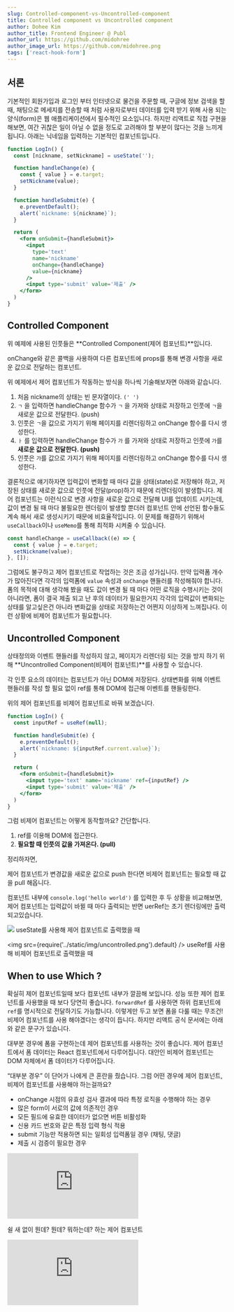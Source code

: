 ```yaml
---
slug: Controlled-component-vs-Uncontrolled-component
title: Controlled component vs Uncontrolled component
author: Dohee Kim
author_title: Frontend Engineer @ Publ
author_url: https://github.com/midohree
author_image_url: https://github.com/midohree.png
tags: ['react-hook-form']
---
```



<TOCInline toc={toc} />

<!--truncate-->

## 서론

기본적인 회원가입과 로그인 부터 인터넷으로 물건을 주문할 때, 구글에 정보 검색을 할 때,
채팅으로 메세지를 전송할 때 처럼 사용자로부터 데이터를 입력 받기 위해 사용 되는 양식(form)은 웹 애플리케이션에서 필수적인 요소입니다.
하지만 리액트로 직접 구현을 해보면, 여간 귀찮은 일이 아닐 수 없을 정도로 고려해야 할 부분이 많다는 것을 느끼게 됩니다.
아래는 닉네임을 입력하는 기본적인 컴포넌트입니다.

```jsx live
function LogIn() {
  const [nickname, setNickname] = useState('');

  function handleChange(e) {
    const { value } = e.target;
    setNickname(value);
  }

  function handleSubmit(e) {
    e.preventDefault();
    alert(`nickname: ${nickname}`);
  }

  return (
    <form onSubmit={handleSubmit}>
      <input
        type='text'
        name='nickname'
        onChange={handleChange}
        value={nickname}
      />
      <input type='submit' value='제출' />
    </form>
  )
}
```

## Controlled Component

위 예제에 사용된 인풋들은 **Controlled Component(제어 컴포넌트)**입니다.

<Note title='Controlled Component'>
  onChange와 같은 콜백을 사용하여 다른 컴포넌트에 props를 통해 변경 사항을 새로운 값으로 전달하는 컴포넌트.
</Note>

위 예제에서 제어 컴포넌트가 작동하는 방식을 하나씩 기술해보자면 아래와 같습니다.

1. 처음 nickname의 상태는 빈 문자열이다. `(' ')`
2. `ㄱ` 을 입력하면 handleChange 함수가 `ㄱ` 을 가져와 상태로 저장하고 인풋에 `ㄱ`을 새로운 값으로 전달한다. (push)
3. 인풋은 `ㄱ`을 값으로 가지기 위해 페이지를 리렌더링하고 onChange 함수를 다시 생성한다.
4. `ㅏ` 를 입력하면 handleChange 함수가 `가` 를 가져와 상태로 저장하고 인풋에 `가`를 **새로운 값으로 전달한다. (push)**
5. 인풋은 `가`를 값으로 가지기 위해 페이지를 리렌더링하고 onChange 함수를 다시 생성한다.

결론적으로 얘기하자면 입력값이 변화할 때 마다 값을 상태(state)로 저장해야 하고, 저장된 상태를 새로운 값으로 인풋에 전달(prop)하기 때문에 리렌더링이 발생합니다.
제어 컴포넌트는 이런식으로 변경 사항을 새로운 값으로 전달해 UI를 업데이트 시키는데, 값이 변경 될 때 마다 불필요한 렌더링이 발생할 뿐더러 컴포넌트 안에 선언된 함수들도 계속 해서 새로 생성시키기 때문에
비효율적입니다. 이 문제를 해결하기 위해서 `useCallback`이나 `useMemo`를 통해 최적화 시켜줄 수 있습니다.

```jsx
const handleChange = useCallback((e) => {
  const { value } = e.target;
  setNickname(value);
}, []);
```

그럼에도 불구하고 제어 컴포넌트로 작업하는 것은 조금 성가십니다.
만약 입력폼 개수가 많아진다면 각각의 입력폼에 `value` 속성과 `onChange` 핸들러를 작성해줘야 합니다.
폼의 목적에 대해 생각해 봤을 때도 값이 변경 될 때 마다 어떤 로직을 수행시키는 것이 아니라면,
폼이 결국 제출 되고 난 후의 데이터가 필요한거지 각각의 입력값이 변화되는 상태를 알고싶은건 아니라 변화값을 상태로 저장하는건 어쩐지 이상하게 느껴집나다.
이런 상황에 비제어 컴포넌트가 필요합니다.

## Uncontrolled Component

상태정의와 이벤트 핸들러를 작성하지 않고, 페이지가 리렌더링 되는 것을 방지 하기 위해 **Uncontrolled Component(비제어 컴포넌트)**를 사용할 수 있습니다.

<Note title='Uncontrolled Component'>
  각 인풋 요소의 데이터는 컴포넌트가 아닌 DOM에 저장된다. 상태변화를 위해 이벤트 핸들러를 작성 할 필요 없이 ref를 통해 DOM에 접근해 이벤트를 핸들링한다.
</Note>

위의 제어 컴포넌트를 비제어 컴포넌트로 바꿔 보겠습니다.

```jsx live
function LogIn() {
  const inputRef = useRef(null);

  function handleSubmit(e) {
    e.preventDefault();
    alert(`nickname: ${inputRef.current.value}`);
  }

  return (
    <form onSubmit={handleSubmit}>
      <input type='text' name='nickname' ref={inputRef} />
      <input type='submit' value='제출' />
    </form>
  )
}
```

그럼 비제어 컴포넌트는 어떻게 동작할까요? 간단합니다.

1. ref를 이용해 DOM에 접근한다.
2. **필요할 때 인풋의 값을 가져온다. (pull)**

정리하자면,

<Note>
  제어 컴포넌트가 변경값을 새로운 값으로 push 한다면 비제어 컴포넌트는 필요할 때 값을 pull 해옵니다.
</Note>

컴포넌트 내부에 `console.log('hello world')` 를 입력한 후 두 상황을 비교해보면, 제어 컴포넌트는 입력값이 바뀔 때 마다 출력되는 반면 uerRef는 초기 렌더링에만 출력 되고있습니다.

<Columns>
  <img src={require('../static/img/controlled.png').default} />
  <span>useState를 사용해 제어 컴포넌트로 출력했을 때</span>

  <img src={require('../static/img/uncontrolled.png').default} />
  <span>useRef를 사용해 비제어 컴포넌트로 출력했을 때</span>
</Columns>

## When to use Which ?

확실히 제어 컴포넌트일때 보다 컴포넌트 내부가 깔끔해 보입니다. 성능 또한 제어 컴포넌트를 사용했을 때 보다 당연히 좋습니다.
`forwardRef` 를 사용하면 하위 컴포넌트에 `ref`를 명시적으로 전달하기도 가능합니다.
이렇게만 두고 보면 폼을 다룰 때는 무조건! 비제어 컴포넌트를 사용 해야겠다는 생각이 듭니다. 하지만 리액트 공식 문서에는 아래와 같은 문구가 있습니다.

<Note>
  대부분 경우에 폼을 구현하는데 제어 컴포넌트를 사용하는 것이 좋습니다. 제어 컴포넌트에서 폼 데이터는 React 컴포넌트에서 다루어집니다. 대안인 비제어 컴포넌트는 DOM 자체에서 폼 데이터가 다루어집니다.
</Note>

“대부분 경우” 이 단어가 나에게 큰 혼란을 줬습니다. 그럼 어떤 경우에 제어 컴포넌트, 비제어 컴포넌트를 사용해야 하는걸까요?

- onChange 시점의 유효성 검사 결과에 따라 특정 로직을 수행해야 하는 경우
- 많은 form이 서로의 값에 의존적인 경우
- 모든 필드에 유효한 데이터가 없으면 버튼 비활성화
- 신용 카드 번호와 같은 특정 입력 형식 적용
- submit 기능만 적용하면 되는 일회성 입력폼일 경우 (채팅, 댓글)
- 제출 시 검증이 필요한 경우

<Columns>
  <iframe src='https://giphy.com/embed/836HivAQihFvenHDLj' frameBorder='0' className='giphy-embed' allowFullScreen></iframe>
  <p>쉴 새 없이 뭔데? 뭔데? 뭐하는데? 하는 제어 컴포넌트</p>

  <iframe src='https://giphy.com/embed/WJK2SABYwvEvm' frameBorder='0' className='giphy-embed' allowFullScreen />
  <p>필요할 때만 문 열고 뭐냐고 물어보는 비제어 컴포넌트</p>
</Columns>

위에서 말했듯이 “대부분의 경우” 제어 컴포넌트를 사용하길 권장하지만, 일회성 폼이나 입력값의 변화를 감지하지 않아도 될 상황이라면 비제어 컴포넌트를 사용 해야합니다.
그럼 publ에서 사용 되는 인풋은 어떤 컴포넌트로 구현되어야 할 지 보겠습니다. 우선 폼이 사용 되는 곳은 아래와 같습니다.

1. 유효성검사가 가능한 로그인, 회원가입 입력폼
2. 댓글 달기 입력폼
3. 채팅 입력폼
4. 라이브채팅 입력폼

**유효성검가사 가능한 로그인, 회원가입 입력폼**
로그인, 회원가입엔 유효성 검사가 필수입니다.
유효성 검사는 데이터가 입력 될 때마다, 입력 후 인풋에 포커스 아웃이 되었을 때, 혹은 모든 데이터를 입력 후 제출 버튼을 눌렀을 때 실행 시킬 수 있고,
어떤 방식이 사용자 경험에서 더 편리하고 알아보기 쉬울지 기획 의도에 맞춰 적용 시킬 수 있습니다.

만약 사용자가 데이터를 입력할 때 마다 검증을 하고 싶다면 onChange 될 때 마다 검증 로직을 실행시켜야 하기 때문에 **제어 컴포넌트**를,
제출 후 어떤 필드에서 에러가 났는지 확인하고 싶다면 인풋의 값이 변화하는지 알 필요가 없기 때문에 **비제어 컴포넌트**를 사용하는게 좋습니다.
개인적으로 사용자 입장일 때 로그인과 회원가입 시 불필요한 시간 낭비 하는걸 좋아하지 않기 때문에 실시간으로 검증 상태를 알 수 있는 onChage로 작업했습니다.
더불어 모든 입력폼의 데이터가 입력되었을 때만 버튼이 활성화 되어야 하기 때문에 제어 컴포넌트를 사용하는게 맞지만, 만약 기획이 변경된다면 비제어 컴포넌트를 사용해야 할 수도 있습니다.

**댓글 달기, 채팅 입력폼, 라이브 채팅 입력폼**
댓글 달기, 채팅, 라이브채팅 같은 경우는 딱히 검증 작업이 필요하지 않습니다. 제출 되었을 때 인풋에 있는 값이 뭔지만 알면 됩니다.
따라서 비제어 컴포넌트를 사용하는게 맞는 것 같아 보입니다.
하지만 인풋에 값이 없을 땐 전송 버튼을 disabled 시켜야하고, 추후에 최대 글자 수 제한 기능이 추가 될 수도 있기 때문에 비제어 컴포넌트를 사용하는게 과연 맞는건지 의문이 듭니다.

**비제어 컴포넌트로 사용하되, 입력값 유무나 데이터 변화를 알 수 있는 방법이 있다면 아주 좋을 것 같습니다.**

## React-hook-form

React-hook-form은 폼을 비제어 방식으로 다룰 수 있도록 지원하는 라이브러리 입니다. 물론 제어 방식도 지원합니다.
하지만 React-hook-form 의 중요 컨셉 중 하나는 `register`를 통해 비제어 컴포넌트를 Hook과 연결하여 값이 검사될 수 있도록 만들고 폼을 제출할 때 한꺼번에 모아지도록 하는 것입니다.
기존에 사용하던 Formik은 비제어 방식을 제공하고 있지 않기 때문에 React-hook-form으로 변경하기로 했습니다.

더불어 기본적인 유효성 검사 방식(required, min, max, minLength, maxLength, pattern, validate)을 제공하면서,
폼의 모드를 onChange, onBlur, onSubmit 중에 선택 할 수 있기 때문에 비제어 컴포넌트에서 하기 힘든 `입력값이 변화 될 때 마다 유효성 검사를 실행` 시킬 수 있다는 것도 큰 장점으로 다가왔습니다.

`useForm()` 을 통해 가져온 메소드들 중에 입력폼의 데이터가 무엇인지 실시간으로 확인 할 수 있는 `watch`와
폼 상태에 대한 정보를 확인 할 수 있는 `formState`를 잘 조합하면 제어 컴포넌트 처럼 사용할 수 있습니다.

만약 폼 내부가 깊게 중첩되어 있는 형태라면 prop으로 폼 컨텍스트를 내려주지 않아도, 폼을 `FormProvider`로 감싸준 후
하위 컴포넌트에서  `useFormContext()` 를 이용해 폼 상태를 즉각적으로 불러와 읽거나 사용할 수 있습니다.

<Note>
  로그인, 회원가입은 유효성 검사 기획이 변경된다면 아래 설명된 코드와 상이할 수 있으나 초반에 어떻게 작성했는지에 대한 참고용으로 봐주세요.
</Note>

### Basic Usage

현재 폼이 필요한 최상단 컴포넌트들의 기본적인 구조는 아래와 같습니다.

```jsx {4}
import { useForm, FormProvider } from 'react-hook-form';

function SignInForm() {
  const methods = useForm({ mode: 'onChange' });

  const {
    handleSubmit,
    formState: { isValid, touched }
  } = methods; // 필요한 기능들을 불러온다.

  function handleSignIn(data) {
    console.log(data); // form 안에 있는 모든 인풋값이 객체형태로 들어온다.
  }

  return (
    <FormProvider {...methods}>
      <Form onSubmit={handleSubmit(handleSignIn)}>
        <InputFieldButton name='email' cancel />
        <InputFieldButton type='password' name='password' cancel />

        <CheckBox marginTop='16' name='service' />

        <SubmitButton full />
      </Form>
    </FormProvider>
  );
}
```

일단 폼의 모드를 `onChange`로 설정했습니다. 디폴트 값은 onSubmit입니다.
그 후 `FormProvider`를 통해 하위 모든 메소드들을 컨텍스트 내부로 전달 합니다. 그럼 `register`를 사용할 제일 최하단에 네스팅 되어있는 인풋 컴포넌트를 볼까요?

```jsx
function TextFieldButton({ ...rest }) {
  const { register } = useFormContext();

  // code...

  return (
    <Input ref={register} {...rest} />
  );
}
```

`register`를 props로 내려주는 방식이 아닌 `useFormContext()` 를 통해 불러옵니다.
`ref` 속성에 register를 부여하면 **react-hook-form이 알아서 해당 인풋 정보를 가져옵니다.**. 신기하쥬?

UI로 사용되는 가장 작은 단위의 인풋과 버튼에는 이처럼 `useFormContext()` 로 필요한 메소드들을 불러 와서 사용하고 있기 때문에
최상단 컴포넌트에서 내가 이 폼을 어떻게 사용할 것인지만 정해주면 됩니다.

### Validation

react-hook-form에서 기본적인 유효성 검사기능을 제공합니다. 물론 커스텀해서 사용 할 수도 있습니다.
단 유효성 검사를 위해서 `name` 속성은 필수이며 유니크한 값으로 설정되어야 합니다. 기본적인 사용법은 아래와 같습니다.

```jsx
<input name='test' ref={register({ required: true, minLength: 10 })} />
```

폼 제출을 위해 반드시 필요한 경우 `required: true` 로 설정해주고 그 외에도 유효성 검사에 필요한 프로퍼티와 값을 설정해주면 조건에 맞게 유효성 검사를 실행합니다.
각 검사에 해당되는 에러 메세지 또한 지정해서 사용 할 수 있습니다.

```jsx
<input
  name='test'
  ref={register({
    required: {
      message: 'This is Required'
    },
    minLength: {
      value: 10,
      message: 'Too short Characters'
    }
  })}
/>
```

메세지를 설정하면 `errors` 객체를 통해 에러 타입과 메세지를 가져 올 수 있습니다.
제공해주는 유효성 검사 기능 외에도 원하는 방식으로 커스텀 할 수도 있습니다.

```jsx
<input
  name='num'
  placeholder='must be a number between 0 and 10 that is not 5'
  ref={register({
    validate: {
      positive: (value) => parseInt(value, 10) > 0,
      lessThanTen: (value) => parseInt(value, 10) < 10,
      notFive: (value) => parseInt(value, 10) !== 5
    }
  })}
/>

{errors.num?.type === 'positive' && <p>Only positive numbers accepted</p>}
{errors.num?.type === 'lessThanTen' && <p>Only numbers less then 10</p>}
{errors.num?.type === 'notFive' && <p>The number 5 is not accepted</p>}
```

Formik으로 구현된 기존 폼의 유효성 검사를 yup을 사용했기에 react-hook-form도 yup으로 유효성 검사 로직을 작성하였습니다.
심지어 react-hook-form에서 공식적으로 `Yup`의 표준 리졸버를 지원하고 있습니다.
하지만 추가 패키지를 인스톨 하기 이전에 일단은 커스텀 리졸버를 작성해 훅처럼 사용하기로 했습니다.

```jsx
const useYupValidationResolver = (validationSchema) =>
  useCallback(
    async (data) => {
      try {
        const values = await validationSchema.validate(data, {
          abortEarly: false
        });

        return {
          values,
          errors: {}
        };
      } catch (errors) {
        return {
          values: {},
          errors: errors.inner.reduce(
            (allErrors, currentError) => ({
              ...allErrors,
              [currentError.path]: {
                type: currentError.type ?? 'validation',
                message: currentError.message
              }
            }),
            {}
          )
        };
      }
    },
    [validationSchema]
  );
```

데이터 인자를 받아서 `validate` 한 후 에러가 없으면 values와 빈 객체를 반환합니다. (기본적으로 errors는 빈 객체입니다.)
만약 에러가 발생했을 때는 errors 객체의 키 값을 인풋과 연결지어줘서 어떤 인풋에서 에러가 났는지 명시해주는 객체를 반환해 줍니다.
일단 커스텀 리졸버로 작성하긴 했지만 제공해주는 표준 리졸버로 추후 리팩토링 할 지도 고려중입니다.

### Issue #1 - 깜빡거리는 Submit 버튼

Publ의 로그인과 회원가입 페이지에서는 초기 렌더링시엔 제출버튼이 비활성화 되어있는 상태이고, 인풋의 유효성 검사가 “모두” 통과 해야만 버튼을 활성화 시키는게 구현 조건입니다.
formState의 `isValid`는 에러가 없다면, (즉 모든 인풋이 유효성 검사를 통과했다면) true를 반환합니다.
그래서 버튼의 disabled 속성에 `isValid` 값을 넣어 유효성 검사를 모두 통과 하기 전까지는 비활성화 되게끔 했습니다.

```jsx {8}
import { useForm, FormProvider } from 'react-hook-form';

function SignInForm({ onSignIn }) {
  const methods = useForm({ mode: 'onChange' });

  const {
    handleSubmit,
    formState: { isValid }
  } = methods; // 필요한 기능들을 불러온다.

  return (
    <FormProvider {...methods}>
      <Form onSubmit={handleSubmit(onSignIn)}>
        <InputFieldButton name='email' cancel />
        <InputFieldButton type='password' name='password' cancel />

        <CheckBox marginTop='16' name='service' />

        <SubmitButton full disabled={!isValid}/> //-----> 이 부분
      </Form>
    </FormProvider>
  );
}
```

그런데 로그인과 회원가입 페이지를 토글했을 때 최초 페이지 렌더링에 버튼이 0.1초 정도 활성화가 되는 현상이 발생했습니다.
깜빡! 하고 활성화가 되었다가 다시 비활성화로 돌아옵니다.

찰나의 순간이지만 분명히 거슬립니다. 분명히 잠시 버튼이 활성화 됩니다.
처음엔 버튼의 disabled 속성이 어딘가에서 다른 값을 받고 있는건지, 아니면 내가 로직을 잘못 작성한건지 찾아봤지만 다른 곳에서 문제가 있진 않았습니다.
`isValid` 를 콘솔에 찍어보니 답이 나왔습니다.

초기 마운트 시 false 값이여야 할 isValid가 true로 나옵니다.
깃헙 이슈를 뒤져보니 나와 비슷한 상황의 사람이 있었고, 왜 isValid의 기본 값이 true인지에 대한 이유가 있습니다.

초기값이 false라면 ?

  - input 1의 유효성 검사를 통과 했을 때 👉  true를 렌더한다.
  - input 2의 유효성 검사를 실패 했을 때 👉  false를 렌더한다.

초기값이 true라면 ?

  - input 1의 유효성 검사를 통과 했을 때 👉  그대로 true이다.
  - input 2의 유효성 검사를 실패 했을 때 👉  false를 렌더한다.

초기값이 false라면 폼이 유효하던 말던 여러번의 리렌더링이 발생하게 될거고 그 이유 때문에 리렌더링을 최소한으로 유지 하기 위해 true로 설정했다는 겁니다.
(참고 링크 :  isValid return true in initial render)

그래서 추가적으로 초기 렌더링 시 버튼을 확!실! 하게 비활성화 시킬 방법이 필요했고, formState의 다른 메서드인 `touched`를 같이 사용해보기로 했습니다.
touched는 초기에는 빈 객체이고 인풋에 값이 찍히면 true를 값으로 하는 프로퍼티가 생성됩니다. `e.g. { email: true }`

```jsx
  const {
    handleSubmit,
    formState: { isValid, touched }
  } = methods;

  const isAllTouched = Object.values(touched).length > 0;
  const isButtonActive = isValid && isAllTouched;

  // code...

  <SubmitButton full disabled={!isButtonActive} />
```

모든 인풋에 값이 있으면서도 유효성 검사를 통과해야지 버튼을 활성화 시키는 조건을 달아 줬습니다.
반대로 얘기하자면 인풋이 건드려지지 않음과 유효성 검사를 통과하지 않았다면, 즉 아무런 짓도 하지 않았다면 버튼을 비활성화 합니다.
이렇게 해 두니 버튼이 깜빡거리는 현상은 방지 되었습니다.
